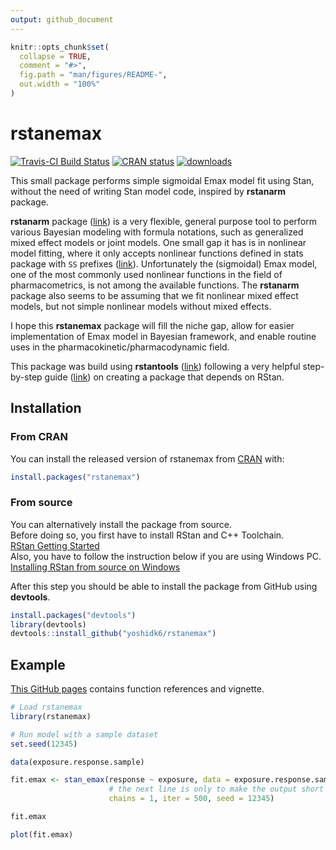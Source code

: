 ```yaml
---
output: github_document
---
```


<!-- README.md is generated from README.Rmd. Please edit that file -->

```r
knitr::opts_chunk$set(
  collapse = TRUE,
  comment = "#>",
  fig.path = "man/figures/README-",
  out.width = "100%"
)
```
# rstanemax

[![Travis-CI Build Status](https://travis-ci.org/yoshidk6/rstanemax.svg?branch=master)](https://travis-ci.org/yoshidk6/rstanemax)
[![CRAN status](https://www.r-pkg.org/badges/version/rstanemax)](https://cran.r-project.org/package=rstanemax)
[![downloads](https://cranlogs.r-pkg.org/badges/grand-total/rstanemax)](https://CRAN.R-project.org/package=rstanemax)


This small package performs simple sigmoidal Emax model fit using Stan, without the need of writing Stan model code, inspired by __rstanarm__ package.

__rstanarm__ package ([link](https://mc-stan.org/users/interfaces/rstanarm)) is a very flexible, general purpose tool to perform various Bayesian modeling with formula notations, such as generalized mixed effect models or joint models.
One small gap it has is in nonlinear model fitting, where it only accepts nonlinear functions defined in stats package with `SS` prefixes ([link](http://mc-stan.org/rstanarm/articles/glmer.html#relationship-to-nlmer)). 
Unfortunately the (sigmoidal) Emax model, one of the most commonly used nonlinear functions in the field of pharmacometrics, is not among the available functions.
The __rstanarm__ package also seems to be assuming that we fit nonlinear mixed effect models, but not simple nonlinear models without mixed effects. 

I hope this __rstanemax__ package will fill the niche gap, allow for easier implementation of Emax model in Bayesian framework, and enable routine uses in the pharmacokinetic/pharmacodynamic field.

This package was build using __rstantools__ ([link](https://mc-stan.org/rstantools/)) following a very helpful step-by-step guide ([link](https://mc-stan.org/rstantools/articles/minimal-rstan-package.html)) on creating a package that depends on RStan. 


## Installation

### From CRAN

You can install the released version of rstanemax from [CRAN](https://CRAN.R-project.org) with:

``` r
install.packages("rstanemax")
```

### From source

You can alternatively install the package from source.  
Before doing so, you first have to install RStan and C++ Toolchain.  
[RStan Getting Started](https://github.com/stan-dev/rstan/wiki/RStan-Getting-Started)  
Also, you have to follow the instruction below if you are using Windows PC.  
[Installing RStan from source on Windows](https://github.com/stan-dev/rstan/wiki/Installing-RStan-from-source-on-Windows)  

After this step you should be able to install the package from GitHub using __devtools__.

``` r
install.packages("devtools")
library(devtools)
devtools::install_github("yoshidk6/rstanemax")
```

## Example

[This GitHub pages](https://yoshidk6.github.io/rstanemax) contains function references and vignette.

```r
# Load rstanemax
library(rstanemax)

# Run model with a sample dataset
set.seed(12345)

data(exposure.response.sample)

fit.emax <- stan_emax(response ~ exposure, data = exposure.response.sample,
                      # the next line is only to make the output short
                      chains = 1, iter = 500, seed = 12345)
```

```r
fit.emax
```

```r
plot(fit.emax)
```

